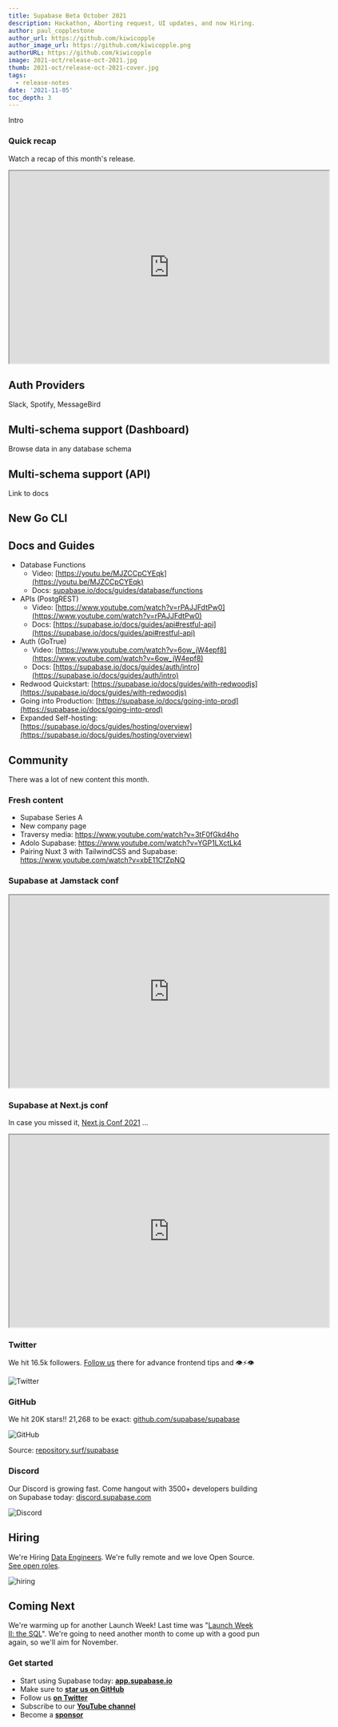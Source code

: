 ```yaml
---
title: Supabase Beta October 2021
description: Hackathon, Aborting request, UI updates, and now Hiring.
author: paul_copplestone
author_url: https://github.com/kiwicopple
author_image_url: https://github.com/kiwicopple.png
authorURL: https://github.com/kiwicopple
image: 2021-oct/release-oct-2021.jpg
thumb: 2021-oct/release-oct-2021-cover.jpg
tags:
  - release-notes
date: '2021-11-05'
toc_depth: 3
---
```


Intro

### Quick recap

Watch a recap of this month's release.

<iframe
  className="w-full video-with-border"
  width="640"
  height="385"
  src="https://www.youtube-nocookie.com/embed/YYpTh2DAvho"
  frameBorder="1"
  allow="accelerometer; autoplay; clipboard-write; encrypted-media; gyroscope; picture-in-picture"
  allowFullScreen
></iframe>


## Auth Providers


Slack, Spotify, MessageBird

## Multi-schema support (Dashboard)

Browse data in any database schema

## Multi-schema support (API)

Link to docs

## New Go CLI



## Docs and Guides

- Database Functions
    - Video: [https://youtu.be/MJZCCpCYEqk](https://youtu.be/MJZCCpCYEqk)
    - Docs: [supabase.io/docs/guides/database/functions](http://supabase.io/docs/guides/database/functions)
- APIs (PostgREST)
    - Video: [https://www.youtube.com/watch?v=rPAJJFdtPw0](https://www.youtube.com/watch?v=rPAJJFdtPw0)
    - Docs: [https://supabase.io/docs/guides/api#restful-api](https://supabase.io/docs/guides/api#restful-api)
- Auth (GoTrue)
    - Video: [https://www.youtube.com/watch?v=6ow_jW4epf8](https://www.youtube.com/watch?v=6ow_jW4epf8)
    - Docs: [https://supabase.io/docs/guides/auth/intro](https://supabase.io/docs/guides/auth/intro)
- Redwood Quickstart: [https://supabase.io/docs/guides/with-redwoodjs](https://supabase.io/docs/guides/with-redwoodjs)
- Going into Production: [https://supabase.io/docs/going-into-prod](https://supabase.io/docs/going-into-prod)
- Expanded Self-hosting: [https://supabase.io/docs/guides/hosting/overview](https://supabase.io/docs/guides/hosting/overview)


## Community

There was a lot of new content this month.

### Fresh content 

- Supabase Series A
- New company page
- Traversy media: https://www.youtube.com/watch?v=3tF0fGkd4ho
- Adolo Supabase: https://www.youtube.com/watch?v=YGP1LXctLk4
- Pairing Nuxt 3 with TailwindCSS and Supabase: https://www.youtube.com/watch?v=xbE11CfZpNQ

### Supabase at Jamstack conf

<iframe
  className="w-full video-with-border"
  width="640"
  height="385"
  src="https://www.youtube-nocookie.com/embed/phC14xfwvjc"
  frameBorder="1"
  allow="accelerometer; autoplay; clipboard-write; encrypted-media; gyroscope; picture-in-picture"
  allowFullScreen
></iframe>

### Supabase at Next.js conf

In case you missed it, [Next.js Conf 2021](https://nextjs.org/conf) ...

<iframe
  className="w-full video-with-border"
  width="640"
  height="385"
  src="https://www.youtube-nocookie.com/embed/GpXEMB1pDRE"
  frameBorder="1"
  allow="accelerometer; autoplay; clipboard-write; encrypted-media; gyroscope; picture-in-picture"
  allowFullScreen
></iframe>


### Twitter

We hit 16.5k followers. [Follow us](https://twitter.com/supabase/status/1441428275176247302) there for advance frontend tips and 👁️⚡👁️

![Twitter](/images/blog/2021-sept/twitter.png)

### GitHub

We hit 20K stars!! 21,268 to be exact: [github.com/supabase/supabase](http://github.com/supabase/supabase)

![GitHub](/images/blog/2021-sept/stars.png)

Source: [repository.surf/supabase](https://repository.surf/supabase)

### Discord

Our Discord is growing fast. Come hangout with 3500+ developers building on Supabase today: [discord.supabase.com](http://discord.supabase.com)

![Discord](/images/blog/2021-sept/discord.png)

## Hiring

We're Hiring [Data Engineers](https://about.supabase.com/careers/data-engineers). We're fully remote and we love Open Source. [See open roles](https://about.supabase.com/careers).

![hiring](/images/blog/2021-sept/hiring.png)

## Coming Next

We're warming up for another Launch Week! Last time was "[Launch Week II: the SQL](https://supabase.io/blog/2021/07/22/supabase-launch-week-sql)". We're going to need another month to come up with a good pun again, so we'll aim for November.

### Get started

- Start using Supabase today: **[app.supabase.io](https://app.supabase.io/)**
- Make sure to **[star us on GitHub](https://github.com/supabase/supabase)**
- Follow us **[on Twitter](https://twitter.com/supabase)**
- Subscribe to our **[YouTube channel](https://www.youtube.com/channel/UCNTVzV1InxHV-YR0fSajqPQ)**
- Become a **[sponsor](https://github.com/sponsors/supabase)**
